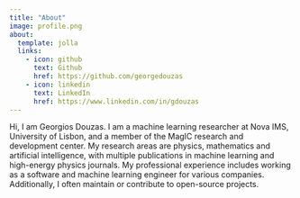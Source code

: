 ```yaml
---
title: "About"
image: profile.png
about:
  template: jolla
  links:
    - icon: github
      text: Github
      href: https://github.com/georgedouzas
    - icon: linkedin
      text: LinkedIn
      href: https://www.linkedin.com/in/gdouzas
---
```


Hi, I am Georgios Douzas. I am a machine learning researcher at Nova IMS, University of Lisbon, and a member of the MagIC research
and development center. My research areas are physics, mathematics and artificial intelligence, with multiple publications in
machine learning and high-energy physics journals. My professional experience includes working as a software and machine learning
engineer for various companies. Additionally, I often maintain or contribute to open-source projects.
